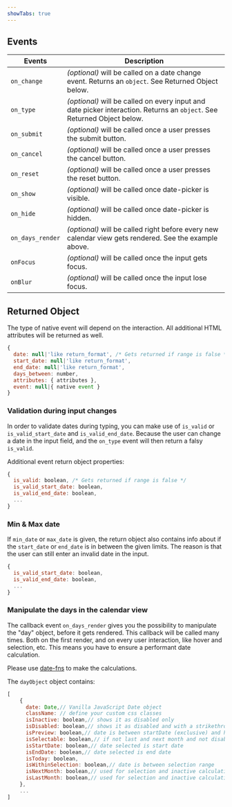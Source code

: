 ```yaml
---
showTabs: true
---
```



## Events

<PropertiesTable props={DatePickerEvents} />

| Events           | Description                                                                                                             |
| ---------------- | ----------------------------------------------------------------------------------------------------------------------- |
| `on_change`      | _(optional)_ will be called on a date change event. Returns an `object`. See Returned Object below.                     |
| `on_type`        | _(optional)_ will be called on every input and date picker interaction. Returns an `object`. See Returned Object below. |
| `on_submit`      | _(optional)_ will be called once a user presses the submit button.                                                      |
| `on_cancel`      | _(optional)_ will be called once a user presses the cancel button.                                                      |
| `on_reset`       | _(optional)_ will be called once a user presses the reset button.                                                       |
| `on_show`        | _(optional)_ will be called once date-picker is visible.                                                                |
| `on_hide`        | _(optional)_ will be called once date-picker is hidden.                                                                 |
| `on_days_render` | _(optional)_ will be called right before every new calendar view gets rendered. See the example above.                  |
| `onFocus`        | _(optional)_ will be called once the input gets focus.                                                                  |
| `onBlur`         | _(optional)_ will be called once the input lose focus.                                                                  |

## Returned Object

The type of native event will depend on the interaction.
All additional HTML attributes will be returned as well.

```js
{
  date: null|'like return_format', /* Gets returned if range is false */
  start_date: null|'like return_format',
  end_date: null|'like return_format',
  days_between: number,
  attributes: { attributes },
  event: null|{ native event }
}
```

### Validation during input changes

In order to validate dates during typing, you can make use of `is_valid` or `is_valid_start_date` and `is_valid_end_date`. Because the user can change a date in the input field, and the `on_type` event will then return a falsy `is_valid`.

Additional event return object properties:

```js
{
  is_valid: boolean, /* Gets returned if range is false */
  is_valid_start_date: boolean,
  is_valid_end_date: boolean,
  ...
}
```

### Min & Max date

If `min_date` or `max_date` is given, the return object also contains info about if the `start_date` or `end_date` is in between the given limits. The reason is that the user can still enter an invalid date in the input.

```js
{
  is_valid_start_date: boolean,
  is_valid_end_date: boolean,
  ...
}
```

### Manipulate the days in the calendar view

The callback event `on_days_render` gives you the possibility to manipulate the "day" object, before it gets rendered. This callback will be called many times. Both on the first render, and on every user interaction, like hover and selection, etc. This means you have to ensure a performant date calculation.

Please use [date-fns](https://date-fns.org) to make the calculations.

<VisibleWhenNotVisualTest>
  <DatePickerDateFnsRangeIsWeekend />
</VisibleWhenNotVisualTest>

The `dayObject` object contains:

```js
[
    {
      date: Date,// Vanilla JavaScript Date object
      className: // define your custom css classes
      isInactive: boolean,// shows it as disabled only
      isDisabled: boolean,// shows it as disabled and with a strikethrough
      isPreview: boolean,// date is between startDate (exclusive) and hoverDate (inclusive)
      isSelectable: boolean,// if not last and next month and not disabled – handles z-index
      isStartDate: boolean,// date selected is start date
      isEndDate: boolean,// date selected is end date
      isToday: boolean,
      isWithinSelection: boolean,// date is between selection range
      isNextMonth: boolean,// used for selection and inactive calculation
      isLastMonth: boolean,// used for selection and inactive calculation
    },
    ...
]
```
